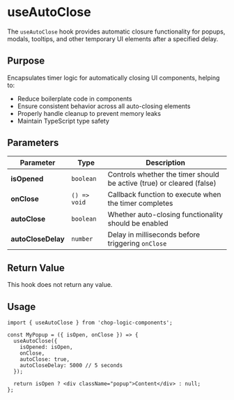 
<Meta title="Hooks/useAutoClose" />

# useAutoClose

The `useAutoClose` hook provides automatic closure functionality for popups, modals, tooltips, and other temporary UI elements after a specified delay.

## Purpose

Encapsulates timer logic for automatically closing UI components, helping to:
- Reduce boilerplate code in components
- Ensure consistent behavior across all auto-closing elements
- Properly handle cleanup to prevent memory leaks
- Maintain TypeScript type safety

## Parameters

| Parameter          | Type         | Description                                                           |
|--------------------|--------------|-----------------------------------------------------------------------|
| **isOpened**       | `boolean`    | Controls whether the timer should be active (true) or cleared (false) |
| **onClose**        | `() => void` | Callback function to execute when the timer completes                 |
| **autoClose**      | `boolean`    | Whether auto-closing functionality should be enabled                  |
| **autoCloseDelay** | `number`     | Delay in milliseconds before triggering `onClose`                     |

## Return Value

This hook does not return any value.

## Usage

```tsx
import { useAutoClose } from 'chop-logic-components';

const MyPopup = ({ isOpen, onClose }) => {
  useAutoClose({
    isOpened: isOpen,
    onClose,
    autoClose: true,
    autoCloseDelay: 5000 // 5 seconds
  });

  return isOpen ? <div className="popup">Content</div> : null;
};
```